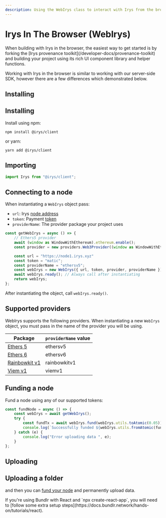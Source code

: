 ```yaml
---
description: Using the WebIrys class to interact with Irys from the browser
---
```



# Irys In The Browser (WebIrys)

<Callout emoji="🚀">
	When building with Irys in the browser, the easiest way to get started is by forking the [Irys provenance
	toolkit](/developer-docs/provenance-toolkit) and building your project using its rich UI component library and
	helper functions.
</Callout>

Working with Irys in the browser is similar to working with our server-side SDK, however there are a few differences which demonstrated below.

## Installing

## Installing

Install using npm:

```console
npm install @irys/client
```

or yarn:

```console
yarn add @irys/client
```

## Importing

```js
import Irys from "@irys/client";
```

## Connecting to a node

When instantiating a `WebIrys` object pass:

-   `url`: Irys [node address](/overview/nodes)
-   `token`: Payment [token](/overview/supported-tokens)
-   `providerName`: The provider package your project uses

```js
const getWebIrys = async () => {
	// Ethers5 provider
	await (window as WindowWithEthereum).ethereum.enable();
	const provider = new providers.Web3Provider((window as WindowWithEthereum).ethereum);

	const url = "https://node1.irys.xyz"
	const token = "matic";
	const providerName = "ethersv5";
	const webIrys = new WebIrys({ url, token, provider, providerName });
	await webIrys.ready(); // Always call after instantiating
	return webIrys;
};

```

After instantiating the object, call `webIrys.ready()`.

## Supported providers

WebIrys supports the following providers. When instantiating a new `WebIrys` object, you must pass in the name of the provider you will be using.

| Package                                        | `providerName` value |
| ---------------------------------------------- | -------------------- |
| [ Ethers 5 ](https://docs.ethers.org/v5/)      | ethersv5             |
| [ Ethers 6 ](https://docs.ethers.org/v6/)      | ethersv6             |
| [ Rainbowkit v1 ](https://www.rainbowkit.com/) | rainbowkitv1         |
| [ Viem v1 ](https://viem.sh/)                  | viemv1               |

## Funding a node

Fund a node using any of our supported tokens:

```js
const fundNode = async () => {
	const webIrys = await getWebIrys();
	try {
		const fundTx = await webIrys.fund(webIrys.utils.toAtomic(0.05));
		console.log(`Successfully funded ${webIrys.utils.fromAtomic(fundTx.quantity)} ${webIrys.token}`);
	} catch (e) {
		console.log("Error uploading data ", e);
	}
};
```

## Uploading

## Uploading a folder

and then you can [fund your node](/developer-docs/irys-sdk#funding-a-node) and permanently upload data.

<Callout emoji="🚀">
	If you're using Bundlr with React and `npx create-react-app`, you will need to [follow some extra setup
	steps](https://docs.bundlr.network/hands-on/tutorials/react).
</Callout>

